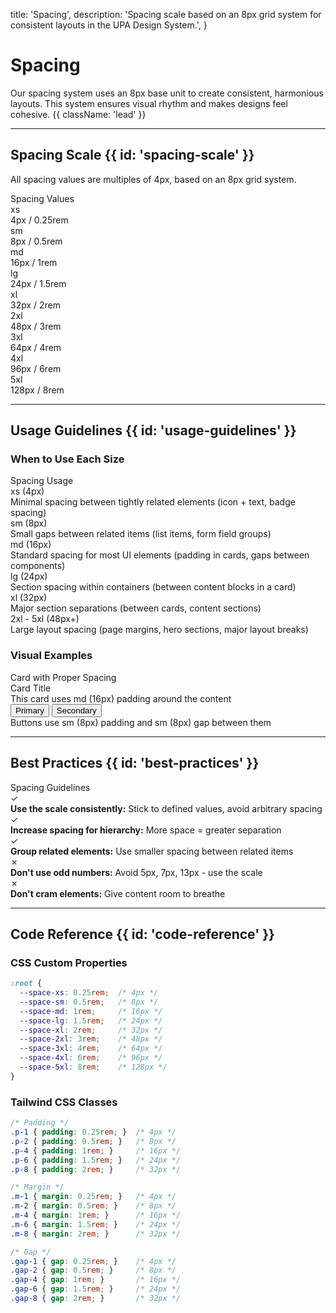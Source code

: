 
  title: 'Spacing',
  description:
    'Spacing scale based on an 8px grid system for consistent layouts in the UPA Design System.',
}

<HeroPattern />

# Spacing

Our spacing system uses an 8px base unit to create consistent, harmonious layouts. This system ensures visual rhythm and makes designs feel cohesive. {{ className: 'lead' }}

---

## Spacing Scale {{ id: 'spacing-scale' }}

All spacing values are multiples of 4px, based on an 8px grid system.

<div className="not-prose mt-8">
  <div className="overflow-hidden rounded-xl border border-zinc-200 dark:border-zinc-800">
    <div className="border-b border-zinc-200 bg-zinc-50 px-6 py-3 dark:border-zinc-800 dark:bg-zinc-900">
      <div className="text-sm font-semibold text-zinc-900 dark:text-white">Spacing Values</div>
    </div>
    <div className="divide-y divide-zinc-200 dark:divide-zinc-800">
      <div className="flex items-center gap-6 px-6 py-4">
        <div className="w-16 font-mono text-sm font-semibold text-zinc-900 dark:text-white">xs</div>
        <div className="h-4 bg-[#FFCB05]" style={{width: '4px'}}></div>
        <div className="flex-1 text-sm text-zinc-600 dark:text-zinc-400">4px / 0.25rem</div>
      </div>
      <div className="flex items-center gap-6 px-6 py-4">
        <div className="w-16 font-mono text-sm font-semibold text-zinc-900 dark:text-white">sm</div>
        <div className="h-4 bg-[#FFCB05]" style={{width: '8px'}}></div>
        <div className="flex-1 text-sm text-zinc-600 dark:text-zinc-400">8px / 0.5rem</div>
      </div>
      <div className="flex items-center gap-6 px-6 py-4">
        <div className="w-16 font-mono text-sm font-semibold text-zinc-900 dark:text-white">md</div>
        <div className="h-4 bg-[#FFCB05]" style={{width: '16px'}}></div>
        <div className="flex-1 text-sm text-zinc-600 dark:text-zinc-400">16px / 1rem</div>
      </div>
      <div className="flex items-center gap-6 px-6 py-4">
        <div className="w-16 font-mono text-sm font-semibold text-zinc-900 dark:text-white">lg</div>
        <div className="h-4 bg-[#FFCB05]" style={{width: '24px'}}></div>
        <div className="flex-1 text-sm text-zinc-600 dark:text-zinc-400">24px / 1.5rem</div>
      </div>
      <div className="flex items-center gap-6 px-6 py-4">
        <div className="w-16 font-mono text-sm font-semibold text-zinc-900 dark:text-white">xl</div>
        <div className="h-4 bg-[#FFCB05]" style={{width: '32px'}}></div>
        <div className="flex-1 text-sm text-zinc-600 dark:text-zinc-400">32px / 2rem</div>
      </div>
      <div className="flex items-center gap-6 px-6 py-4">
        <div className="w-16 font-mono text-sm font-semibold text-zinc-900 dark:text-white">2xl</div>
        <div className="h-4 bg-[#FFCB05]" style={{width: '48px'}}></div>
        <div className="flex-1 text-sm text-zinc-600 dark:text-zinc-400">48px / 3rem</div>
      </div>
      <div className="flex items-center gap-6 px-6 py-4">
        <div className="w-16 font-mono text-sm font-semibold text-zinc-900 dark:text-white">3xl</div>
        <div className="h-4 bg-[#FFCB05]" style={{width: '64px'}}></div>
        <div className="flex-1 text-sm text-zinc-600 dark:text-zinc-400">64px / 4rem</div>
      </div>
      <div className="flex items-center gap-6 px-6 py-4">
        <div className="w-16 font-mono text-sm font-semibold text-zinc-900 dark:text-white">4xl</div>
        <div className="h-4 bg-[#FFCB05]" style={{width: '96px'}}></div>
        <div className="flex-1 text-sm text-zinc-600 dark:text-zinc-400">96px / 6rem</div>
      </div>
      <div className="flex items-center gap-6 px-6 py-4">
        <div className="w-16 font-mono text-sm font-semibold text-zinc-900 dark:text-white">5xl</div>
        <div className="h-4 bg-[#FFCB05]" style={{width: '128px'}}></div>
        <div className="flex-1 text-sm text-zinc-600 dark:text-zinc-400">128px / 8rem</div>
      </div>
    </div>
  </div>
</div>

---

## Usage Guidelines {{ id: 'usage-guidelines' }}

### When to Use Each Size

<div className="not-prose mt-6">
  <div className="overflow-hidden rounded-xl border border-zinc-200 dark:border-zinc-800">
    <div className="border-b border-zinc-200 bg-zinc-50 px-6 py-3 dark:border-zinc-800 dark:bg-zinc-900">
      <div className="text-sm font-semibold text-zinc-900 dark:text-white">Spacing Usage</div>
    </div>
    <div className="divide-y divide-zinc-200 dark:divide-zinc-800">
      <div className="px-6 py-4">
        <div className="font-semibold text-zinc-900 dark:text-white">xs (4px)</div>
        <div className="mt-1 text-sm text-zinc-600 dark:text-zinc-400">
          Minimal spacing between tightly related elements (icon + text, badge spacing)
        </div>
      </div>
      <div className="px-6 py-4">
        <div className="font-semibold text-zinc-900 dark:text-white">sm (8px)</div>
        <div className="mt-1 text-sm text-zinc-600 dark:text-zinc-400">
          Small gaps between related items (list items, form field groups)
        </div>
      </div>
      <div className="px-6 py-4">
        <div className="font-semibold text-zinc-900 dark:text-white">md (16px)</div>
        <div className="mt-1 text-sm text-zinc-600 dark:text-zinc-400">
          Standard spacing for most UI elements (padding in cards, gaps between components)
        </div>
      </div>
      <div className="px-6 py-4">
        <div className="font-semibold text-zinc-900 dark:text-white">lg (24px)</div>
        <div className="mt-1 text-sm text-zinc-600 dark:text-zinc-400">
          Section spacing within containers (between content blocks in a card)
        </div>
      </div>
      <div className="px-6 py-4">
        <div className="font-semibold text-zinc-900 dark:text-white">xl (32px)</div>
        <div className="mt-1 text-sm text-zinc-600 dark:text-zinc-400">
          Major section separations (between cards, content sections)
        </div>
      </div>
      <div className="px-6 py-4">
        <div className="font-semibold text-zinc-900 dark:text-white">2xl - 5xl (48px+)</div>
        <div className="mt-1 text-sm text-zinc-600 dark:text-zinc-400">
          Large layout spacing (page margins, hero sections, major layout breaks)
        </div>
      </div>
    </div>
  </div>
</div>

### Visual Examples

<div className="not-prose mt-8">
  <div className="rounded-xl bg-zinc-50 p-8 dark:bg-zinc-900">
    <div className="mb-6 text-sm font-semibold text-zinc-900 dark:text-white">Card with Proper Spacing</div>
    <div className="overflow-hidden rounded-xl border border-zinc-200 bg-white shadow-md dark:border-zinc-800 dark:bg-zinc-950">
      <div className="p-6">
        <div className="text-2xl font-bold text-zinc-900 dark:text-white">Card Title</div>
        <div className="mt-2 text-sm text-zinc-600 dark:text-zinc-400">
          This card uses md (16px) padding around the content
        </div>
      </div>
      <div className="border-t border-zinc-200 p-6 dark:border-zinc-800">
        <div className="flex gap-3">
          <button className="rounded-lg bg-[#FFCB05] px-4 py-2 text-sm font-semibold text-[#171717]">
            Primary
          </button>
          <button className="rounded-lg border-2 border-zinc-300 px-4 py-2 text-sm font-semibold text-zinc-900 dark:border-zinc-700 dark:text-white">
            Secondary
          </button>
        </div>
        <div className="mt-3 text-xs text-zinc-500 dark:text-zinc-500">
          Buttons use sm (8px) padding and sm (8px) gap between them
        </div>
      </div>
    </div>
  </div>
</div>

---

## Best Practices {{ id: 'best-practices' }}

<div className="not-prose mt-6">
  <div className="overflow-hidden rounded-xl border border-zinc-200 dark:border-zinc-800">
    <div className="border-b border-zinc-200 bg-zinc-50 px-6 py-3 dark:border-zinc-800 dark:bg-zinc-900">
      <div className="text-sm font-semibold text-zinc-900 dark:text-white">Spacing Guidelines</div>
    </div>
    <div className="bg-white px-6 py-6 dark:bg-zinc-950">
      <div className="space-y-4 text-sm">
        <div className="flex gap-3">
          <span className="text-green-600 dark:text-green-400">✓</span>
          <div>
            <strong className="text-zinc-900 dark:text-white">Use the scale consistently:</strong>
            <span className="text-zinc-600 dark:text-zinc-400"> Stick to defined values, avoid arbitrary spacing</span>
          </div>
        </div>
        <div className="flex gap-3">
          <span className="text-green-600 dark:text-green-400">✓</span>
          <div>
            <strong className="text-zinc-900 dark:text-white">Increase spacing for hierarchy:</strong>
            <span className="text-zinc-600 dark:text-zinc-400"> More space = greater separation</span>
          </div>
        </div>
        <div className="flex gap-3">
          <span className="text-green-600 dark:text-green-400">✓</span>
          <div>
            <strong className="text-zinc-900 dark:text-white">Group related elements:</strong>
            <span className="text-zinc-600 dark:text-zinc-400"> Use smaller spacing between related items</span>
          </div>
        </div>
        <div className="flex gap-3">
          <span className="text-red-600 dark:text-red-400">✗</span>
          <div>
            <strong className="text-zinc-900 dark:text-white">Don't use odd numbers:</strong>
            <span className="text-zinc-600 dark:text-zinc-400"> Avoid 5px, 7px, 13px - use the scale</span>
          </div>
        </div>
        <div className="flex gap-3">
          <span className="text-red-600 dark:text-red-400">✗</span>
          <div>
            <strong className="text-zinc-900 dark:text-white">Don't cram elements:</strong>
            <span className="text-zinc-600 dark:text-zinc-400"> Give content room to breathe</span>
          </div>
        </div>
      </div>
    </div>
  </div>
</div>

---

## Code Reference {{ id: 'code-reference' }}

### CSS Custom Properties

```css
:root {
  --space-xs: 0.25rem;  /* 4px */
  --space-sm: 0.5rem;   /* 8px */
  --space-md: 1rem;     /* 16px */
  --space-lg: 1.5rem;   /* 24px */
  --space-xl: 2rem;     /* 32px */
  --space-2xl: 3rem;    /* 48px */
  --space-3xl: 4rem;    /* 64px */
  --space-4xl: 6rem;    /* 96px */
  --space-5xl: 8rem;    /* 128px */
}
```

### Tailwind CSS Classes

```css
/* Padding */
.p-1 { padding: 0.25rem; }  /* 4px */
.p-2 { padding: 0.5rem; }   /* 8px */
.p-4 { padding: 1rem; }     /* 16px */
.p-6 { padding: 1.5rem; }   /* 24px */
.p-8 { padding: 2rem; }     /* 32px */

/* Margin */
.m-1 { margin: 0.25rem; }   /* 4px */
.m-2 { margin: 0.5rem; }    /* 8px */
.m-4 { margin: 1rem; }      /* 16px */
.m-6 { margin: 1.5rem; }    /* 24px */
.m-8 { margin: 2rem; }      /* 32px */

/* Gap */
.gap-1 { gap: 0.25rem; }    /* 4px */
.gap-2 { gap: 0.5rem; }     /* 8px */
.gap-4 { gap: 1rem; }       /* 16px */
.gap-6 { gap: 1.5rem; }     /* 24px */
.gap-8 { gap: 2rem; }       /* 32px */
```
